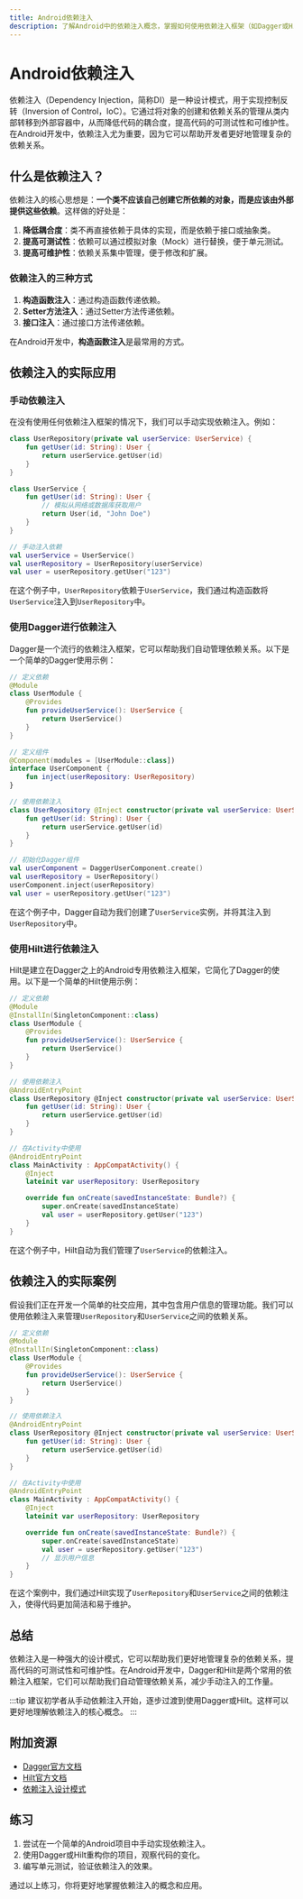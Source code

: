 ```yaml
---
title: Android依赖注入
description: 了解Android中的依赖注入概念，掌握如何使用依赖注入框架（如Dagger或Hilt）来简化代码并提高可维护性。
---
```


# Android依赖注入

依赖注入（Dependency Injection，简称DI）是一种设计模式，用于实现控制反转（Inversion of Control，IoC）。它通过将对象的创建和依赖关系的管理从类内部转移到外部容器中，从而降低代码的耦合度，提高代码的可测试性和可维护性。在Android开发中，依赖注入尤为重要，因为它可以帮助开发者更好地管理复杂的依赖关系。

## 什么是依赖注入？

依赖注入的核心思想是：**一个类不应该自己创建它所依赖的对象，而是应该由外部提供这些依赖**。这样做的好处是：

1. **降低耦合度**：类不再直接依赖于具体的实现，而是依赖于接口或抽象类。
2. **提高可测试性**：依赖可以通过模拟对象（Mock）进行替换，便于单元测试。
3. **提高可维护性**：依赖关系集中管理，便于修改和扩展。

### 依赖注入的三种方式

1. **构造函数注入**：通过构造函数传递依赖。
2. **Setter方法注入**：通过Setter方法传递依赖。
3. **接口注入**：通过接口方法传递依赖。

在Android开发中，**构造函数注入**是最常用的方式。

## 依赖注入的实际应用

### 手动依赖注入

在没有使用任何依赖注入框架的情况下，我们可以手动实现依赖注入。例如：

```kotlin
class UserRepository(private val userService: UserService) {
    fun getUser(id: String): User {
        return userService.getUser(id)
    }
}

class UserService {
    fun getUser(id: String): User {
        // 模拟从网络或数据库获取用户
        return User(id, "John Doe")
    }
}

// 手动注入依赖
val userService = UserService()
val userRepository = UserRepository(userService)
val user = userRepository.getUser("123")
```

在这个例子中，`UserRepository`依赖于`UserService`，我们通过构造函数将`UserService`注入到`UserRepository`中。

### 使用Dagger进行依赖注入

Dagger是一个流行的依赖注入框架，它可以帮助我们自动管理依赖关系。以下是一个简单的Dagger使用示例：

```kotlin
// 定义依赖
@Module
class UserModule {
    @Provides
    fun provideUserService(): UserService {
        return UserService()
    }
}

// 定义组件
@Component(modules = [UserModule::class])
interface UserComponent {
    fun inject(userRepository: UserRepository)
}

// 使用依赖注入
class UserRepository @Inject constructor(private val userService: UserService) {
    fun getUser(id: String): User {
        return userService.getUser(id)
    }
}

// 初始化Dagger组件
val userComponent = DaggerUserComponent.create()
val userRepository = UserRepository()
userComponent.inject(userRepository)
val user = userRepository.getUser("123")
```

在这个例子中，Dagger自动为我们创建了`UserService`实例，并将其注入到`UserRepository`中。

### 使用Hilt进行依赖注入

Hilt是建立在Dagger之上的Android专用依赖注入框架，它简化了Dagger的使用。以下是一个简单的Hilt使用示例：

```kotlin
// 定义依赖
@Module
@InstallIn(SingletonComponent::class)
class UserModule {
    @Provides
    fun provideUserService(): UserService {
        return UserService()
    }
}

// 使用依赖注入
@AndroidEntryPoint
class UserRepository @Inject constructor(private val userService: UserService) {
    fun getUser(id: String): User {
        return userService.getUser(id)
    }
}

// 在Activity中使用
@AndroidEntryPoint
class MainActivity : AppCompatActivity() {
    @Inject
    lateinit var userRepository: UserRepository

    override fun onCreate(savedInstanceState: Bundle?) {
        super.onCreate(savedInstanceState)
        val user = userRepository.getUser("123")
    }
}
```

在这个例子中，Hilt自动为我们管理了`UserService`的依赖注入。

## 依赖注入的实际案例

假设我们正在开发一个简单的社交应用，其中包含用户信息的管理功能。我们可以使用依赖注入来管理`UserRepository`和`UserService`之间的依赖关系。

```kotlin
// 定义依赖
@Module
@InstallIn(SingletonComponent::class)
class UserModule {
    @Provides
    fun provideUserService(): UserService {
        return UserService()
    }
}

// 使用依赖注入
@AndroidEntryPoint
class UserRepository @Inject constructor(private val userService: UserService) {
    fun getUser(id: String): User {
        return userService.getUser(id)
    }
}

// 在Activity中使用
@AndroidEntryPoint
class MainActivity : AppCompatActivity() {
    @Inject
    lateinit var userRepository: UserRepository

    override fun onCreate(savedInstanceState: Bundle?) {
        super.onCreate(savedInstanceState)
        val user = userRepository.getUser("123")
        // 显示用户信息
    }
}
```

在这个案例中，我们通过Hilt实现了`UserRepository`和`UserService`之间的依赖注入，使得代码更加简洁和易于维护。

## 总结

依赖注入是一种强大的设计模式，它可以帮助我们更好地管理复杂的依赖关系，提高代码的可测试性和可维护性。在Android开发中，Dagger和Hilt是两个常用的依赖注入框架，它们可以帮助我们自动管理依赖关系，减少手动注入的工作量。

:::tip
建议初学者从手动依赖注入开始，逐步过渡到使用Dagger或Hilt。这样可以更好地理解依赖注入的核心概念。
:::

## 附加资源

- [Dagger官方文档](https://dagger.dev/)
- [Hilt官方文档](https://developer.android.com/training/dependency-injection/hilt-android)
- [依赖注入设计模式](https://en.wikipedia.org/wiki/Dependency_injection)

## 练习

1. 尝试在一个简单的Android项目中手动实现依赖注入。
2. 使用Dagger或Hilt重构你的项目，观察代码的变化。
3. 编写单元测试，验证依赖注入的效果。

通过以上练习，你将更好地掌握依赖注入的概念和应用。